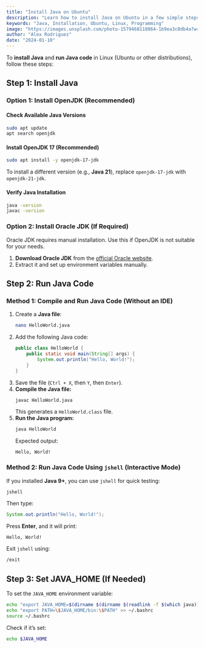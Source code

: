 ```yaml
---
title: "Install Java on Ubuntu"
description: "Learn how to install Java on Ubuntu in a few simple steps."
keywords: "Java, Installation, Ubuntu, Linux, Programming"
image: "https://images.unsplash.com/photo-1579468118864-1b9ea3c0db4a?w=800&h=400&fit=crop"
author: "Alex Rodriguez"
date: "2024-01-10"
---
```


To **install Java** and **run Java code** in Linux (Ubuntu or other distributions), follow these steps:

## **Step 1: Install Java**

### **Option 1: Install OpenJDK (Recommended)**

#### **Check Available Java Versions**

```sh
sudo apt update
apt search openjdk
```

#### **Install OpenJDK 17 (Recommended)**

```sh
sudo apt install -y openjdk-17-jdk
```

To install a different version (e.g., **Java 21**), replace `openjdk-17-jdk` with `openjdk-21-jdk`.

#### **Verify Java Installation**

```sh
java -version
javac -version
```

### **Option 2: Install Oracle JDK (If Required)**

Oracle JDK requires manual installation. Use this if OpenJDK is not suitable for your needs.

1. **Download Oracle JDK** from the [official Oracle website](https://www.oracle.com/java/technologies/javase-downloads.html).
2. Extract it and set up environment variables manually.

## **Step 2: Run Java Code**

### **Method 1: Compile and Run Java Code (Without an IDE)**

1. Create a **Java file**:
   ```sh
   nano HelloWorld.java
   ```
2. Add the following Java code:
   ```java
   public class HelloWorld {
       public static void main(String[] args) {
           System.out.println("Hello, World!");
       }
   }
   ```
3. Save the file (`Ctrl + X`, then `Y`, then `Enter`).
4. **Compile the Java file:**
   ```sh
   javac HelloWorld.java
   ```
   This generates a `HelloWorld.class` file.
5. **Run the Java program:**
   ```sh
   java HelloWorld
   ```
   Expected output:
   ```
   Hello, World!
   ```

### **Method 2: Run Java Code Using `jshell` (Interactive Mode)**

If you installed **Java 9+**, you can use `jshell` for quick testing:

```sh
jshell
```

Then type:

```java
System.out.println("Hello, World!");
```

Press **Enter**, and it will print:

```
Hello, World!
```

Exit `jshell` using:

```sh
/exit
```

## **Step 3: Set JAVA_HOME (If Needed)**

To set the `JAVA_HOME` environment variable:

```sh
echo "export JAVA_HOME=$(dirname $(dirname $(readlink -f $(which java))))" >> ~/.bashrc
echo "export PATH=\$JAVA_HOME/bin:\$PATH" >> ~/.bashrc
source ~/.bashrc
```

Check if it’s set:

```sh
echo $JAVA_HOME
```
